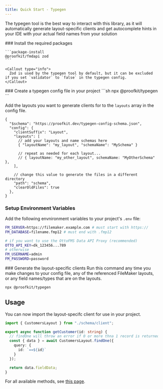 ```yaml
---
title: Quick Start - Typegen
---
```



The typegen tool is the best way to interact with this library, as it will automatically generate layout-specific clients and get autocomplete hints in your IDE with your actual field names from your solution

<Steps>
  <Step>
    ### Install the required packages
    
    ```package-install
    @proofkit/fmdapi zod
    ```

    <Callout type="info">
      Zod is used by the typegen tool by default, but it can be excluded if you set `validator` to `false` in the typegen config.
    </Callout>

  </Step>

  <Step>
    ### Create a typegen config file in your project
    ```sh
    npx @proofkit/typegen
    ```
  
  
  Add the layouts you want to generate clients for to the `layouts` array in the config file.
  ```jsonc title='proofkit-typegen.config.jsonc'
  {
    "$schema": "https://proofkit.dev/typegen-config-schema.json",
    "config": {
      "clientSuffix": "Layout",
      "layouts": [
        // add your layouts and name schemas here
        { "layoutName": "my_layout", "schemaName": "MySchema" }

        // repeat as needed for each layout...
        // { layoutName: "my_other_layout", schemaName: "MyOtherSchema" },
      ],

      // change this value to generate the files in a different directory
      "path": "schema",
      "clearOldFiles": true
    },
  }

  ```
  </Step>

  <Step>

  ### Setup Environment Variables
  Add the following envnironment variables to your project's `.env` file:

  ```bash title=".env"
  FM_SERVER=https://filemaker.example.com # must start with https://
  FM_DATABASE=filename.fmp12 # must end with .fmp12

  # if you want to use the OttoFMS Data API Proxy (recommended)
  OTTO_API_KEY=dk_123456...789
  # otherwise
  FM_USERNAME=admin
  FM_PASSWORD=password
  ```
  </Step>

  <Step>
  ### Generate the layout-specific clients
  Run this command any time you make changes to your config file, any of the referenced FileMaker layouts, or any field names/types that are on the layouts.

  ```sh
  npx @proofkit/typegen
  ```
  </Step>

</Steps>


## Usage
You can now import the layout-specifc client for use in your project.


```ts title="getCustomer.ts"
import { CustomersLayout } from "./schema/client";

export async function getCustomer(id: string) {
  // findOne will throw an error if 0 or more thna 1 record is returned
  const { data } = await CustomersLayout.findOne({
    query: {
      id: `==${id}`
    }
  });

  return data.fieldData;
}
```
For all available methods, see [this page](/docs/fmdapi/methods).
